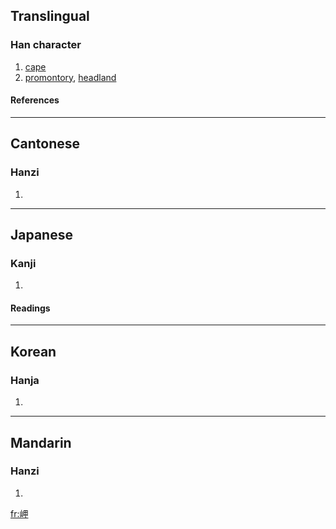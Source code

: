 ==Translingual==
===Han character===
{{Han char|rn=46|rad=山|as=05|sn=8|four=2675<sub>0</sub>|canj=山田中 (UWL)|ids=⿰[[山]][[甲]]}}
# [[cape]]
# [[promontory]], [[headland]]
====References====
{{Han ref|kx=0309.230|dkj=07992|dj=0609.190|hdz=10766.130|uh=5CAC|ud=23724|bh=CC61|bd=52321}}
----

==Cantonese==
===Hanzi===
{{yue-hanzi|jyut=|y=gaap3}}
# {{defn|Cantonese}}
----
==Japanese==
===Kanji===
{{ja-kanji|grade=c|rs=山05}}
# {{defn|Japanese}} 
====Readings====
{{ja-readings|on=[[こう]] (kō)|kun=[[みさき]] (misaki)}}
----
==Korean==
===Hanja===
{{ko-hanja|hangeul=갑|rv=gap|mr=kap}}
# {{defn|Korean}}
----
==Mandarin==
===Hanzi===
{{cmn-hanzi|pin=[[jiǎ]] (jia3)|wg=chia<sup>3</sup>}}
# {{defn|Mandarin}}

[[fr:岬]]